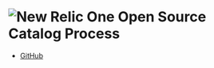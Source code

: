 # ![[New Relic One Open Source Catalog Process](/images/logo.png)](/)

- [GitHub](https://github.com/newrelic/nr1-catalog)

